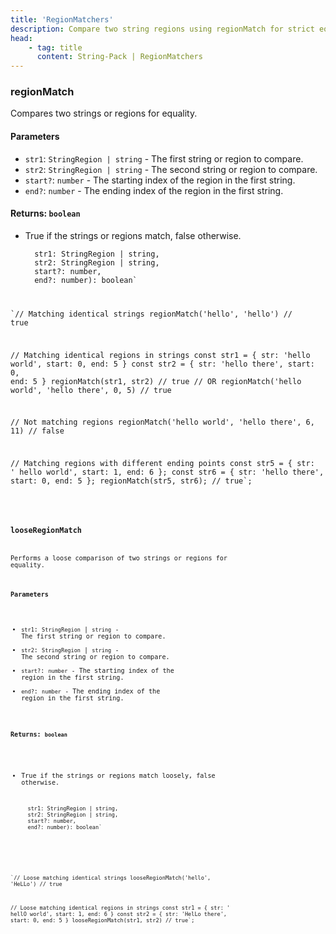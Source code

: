 ```yaml
---
title: 'RegionMatchers'
description: Compare two string regions using regionMatch for strict equality check and looseRegionMatch for case-insensitive equality check in javascript/typescript.
head:
    - tag: title
      content: String-Pack | RegionMatchers
---
```



### regionMatch

Compares two strings or regions for equality.

#### Parameters

- `str1`: `StringRegion | string` - The first string or region to compare.
- `str2`: `StringRegion | string` - The second string or region to compare.
- `start?`: `number` - The starting index of the region in the first string.
- `end?`: `number` - The ending index of the region in the first string.
 
#### Returns: `boolean`

- True if the strings or regions match, false otherwise.

        str1: StringRegion | string, 
        str2: StringRegion | string, 
        start?: number, 
        end?: number): boolean`

<Code
    frame="code"
    title="Definition"
    lang="ts"
    code={regionMatchDefinition}
/>

  `// Matching identical strings
regionMatch('hello', 'hello') // true

// Matching identical regions in strings
const str1 = { str: 'hello world', start: 0, end: 5 }
const str2 = { str: 'hello there', start: 0, end: 5 }
regionMatch(str1, str2) // true
// OR
regionMatch('hello world', 'hello there', 0, 5) // true

// Not matching regions
regionMatch('hello world', 'hello there', 6, 11) // false

// Matching regions with different ending points
const str5 = { str: ' hello world', start: 1, end: 6 };
const str6 = { str: 'hello there', start: 0, end: 5 };
regionMatch(str5, str6); // true`;

<Code frame="code" title="Examples" code={regionMatch} lang="js" />

### looseRegionMatch

Performs a loose comparison of two strings or regions for equality.

#### Parameters

- `str1`: `StringRegion` | `string` - The first string or region to compare.
- `str2`: `StringRegion` | `string` - The second string or region to compare.
- `start?`: `number` - The starting index of the region in the first string.
- `end?`: `number` - The ending index of the region in the first string.
 
#### Returns: `boolean`

- True if the strings or regions match loosely, false otherwise.

        str1: StringRegion | string, 
        str2: StringRegion | string, 
        start?: number, 
        end?: number): boolean`

<Code
    frame="code"
    title="Definition"
    lang="ts"
    code={looseRegionMatchDefinition}
/>

  `// Loose matching identical strings
looseRegionMatch('hello', 'HeLLo') // true

// Loose matching identical regions in strings
const str1 = { str: ' hellO world', start: 1, end: 6 }
const str2 = { str: 'HelLo there', start: 0, end: 5 }
looseRegionMatch(str1, str2) // true`;

<Code frame='code' title='Examples' code={looseRegionMatch} lang="js" />
